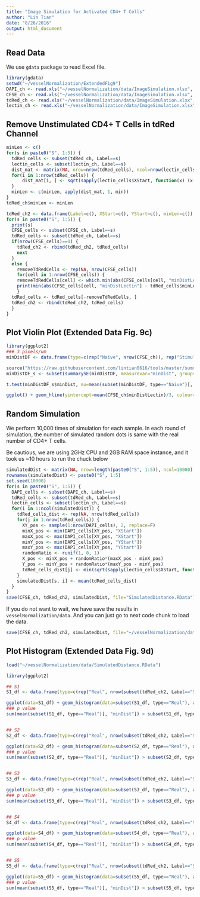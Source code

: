 ```yaml
---
title: "Image Simulation for Activated CD4+ T Cells"
author: "Lin Tian"
date: "8/26/2016"
output: html_document
---
```


## Read Data

We use `gdata` package to read Excel file.

```r
library(gdata)
setwd("~/vesselNormalization/ExtendedFig9")
DAPI_ch <- read.xls("~/vesselNormalization/data/ImageSimulation.xlsx", sheet=1, as.is=TRUE)
CFSE_ch <- read.xls("~/vesselNormalization/data/ImageSimulation.xlsx", sheet=2, as.is=TRUE)
tdRed_ch <- read.xls("~/vesselNormalization/data/ImageSimulation.xlsx", sheet=3, as.is=TRUE)
lectin_ch <- read.xls("~/vesselNormalization/data/ImageSimulation.xlsx", sheet=4, as.is=TRUE)
```

## Remove Unstimulated CD4+ T Cells in tdRed Channel

```r
minLen <- c()
for(s in paste0("S", 1:5)) {
  tdRed_cells <- subset(tdRed_ch, Label==s)
  lectin_cells <- subset(lectin_ch, Label==s)
  dist_mat <- matrix(NA, nrow=nrow(tdRed_cells), ncol=nrow(lectin_cells))
  for(i in 1:nrow(tdRed_cells)) {
      dist_mat[i, ] <- sqrt(sapply(lectin_cells$XStart, function(x) (x-tdRed_cells[i, "XStart"])^2) + sapply(lectin_cells$YStart, function(x) (x-tdRed_cells[i, "YStart"])^2))
  }
  minLen <- c(minLen, apply(dist_mat, 1, min))
}
tdRed_ch$minLen <- minLen

tdRed_ch2 <- data.frame(Label=c(), XStart=c(), YStart=c(), minLen=c())
for(s in paste0("S", 1:5)) {
  print(s)
  CFSE_cells <- subset(CFSE_ch, Label==s)
  tdRed_cells <- subset(tdRed_ch, Label==s)
  if(nrow(CFSE_cells)==0) {
    tdRed_ch2 <- rbind(tdRed_ch2, tdRed_cells)
    next
  }
  else {
    removeTdRedCells <- rep(NA, nrow(CFSE_cells))
    for(cell in 1:nrow(CFSE_cells)) {
    removeTdRedCells[cell] <- which.min(abs(CFSE_cells[cell, "minDistLectin"] - tdRed_cells$minLen))
    print(min(abs(CFSE_cells[cell, "minDistLectin"] - tdRed_cells$minLen)))
    }
  tdRed_cells <- tdRed_cells[-removeTdRedCells, ]
  tdRed_ch2 <- rbind(tdRed_ch2, tdRed_cells)
  }
}
```


## Plot Violin Plot (Extended Data Fig. 9c)

```r
library(ggplot2)
### 3 pixels/um
minDistDF <- data.frame(type=c(rep("Naive", nrow(CFSE_ch)), rep("Stimulated", nrow(tdRed_ch2))), Label=c(CFSE_ch$Label, tdRed_ch2$Label), minDist=c(CFSE_ch$minDistLectin, tdRed_ch2$minLen)/3) ### Unit of minDist: um

source("https://raw.githubusercontent.com/lintian0616/tools/master/summarySE.R")
minDistDF_s <- subset(summarySE(minDistDF, measurevar="minDist", groupvars=c("type", "Label")), type=="Stimulated")

t.test(minDistDF_s$minDist, mu=mean(subset(minDistDF, type=="Naive")[, "minDist"]))

ggplot() + geom_hline(yintercept=mean(CFSE_ch$minDistLectin)/3, colour="#252525") + geom_violin(data=minDistDF, aes(x=type, y=minDist), fill=NA) + geom_point(data=minDistDF, aes(x=type, y=minDist, colour=Label), alpha=0.68, shape=16, size=2, position=position_jitterdodge(dodge.width=0.5)) + scale_colour_manual(values=c("#fb9a99","#fdbf6f", "#b2df8a", "#a6cee3", "#cab2d6")) + geom_point(data=minDistDF_s, aes(x=type, y=minDist, fill=Label), shape=21, size=8, position=position_jitterdodge(dodge.width=0.5)) + scale_fill_manual(values=c("#e31a1c", "#ff7f00", "#33a02c", "#1f78b4", "#6a3d9a")) + scale_y_continuous(breaks=seq(0, 1500, by=300), limits=c(0, 1500))+theme_bw()+theme(axis.title.x = element_blank(), panel.grid.major=element_blank(), panel.grid.minor=element_blank(), panel.border=element_blank(), axis.line.x=element_line(colour="black"), axis.line.y=element_line(colour="black"))+coord_fixed(ratio=0.002)
```

## Random Simulation

We perform 10,000 times of simulation for each sample. In each round of simulation, the number of simulated random dots is same with the real number of CD4+ T cells.

Be cautious, we are using 2GHz CPU and 2GB RAM space instance, and it took us ~10 hours to run the chuck below 

```r
simulatedDist <- matrix(NA, nrow=length(paste0("S", 1:5)), ncol=10000)
rownames(simulatedDist) <- paste0("S", 1:5)
set.seed(10000)
for(s in paste0("S", 1:5)) {
  DAPI_cells <- subset(DAPI_ch, Label==s)
  tdRed_cells <- subset(tdRed_ch, Label==s)
  lectin_cells <- subset(lectin_ch, Label==s)
  for(i in 1:ncol(simulatedDist)) {
    tdRed_cells_dist <- rep(NA, nrow(tdRed_cells))
    for(j in 1:nrow(tdRed_cells)) {
      XY_pos <- sample(1:nrow(DAPI_cells), 2, replace=F)
      minX_pos <- min(DAPI_cells[XY_pos, "XStart"])
      maxX_pos <- max(DAPI_cells[XY_pos, "XStart"])
      minY_pos <- min(DAPI_cells[XY_pos, "YStart"])
      maxY_pos <- max(DAPI_cells[XY_pos, "YStart"])
      randomRatio <- runif(1, 0, 1)
      X_pos <- minX_pos + randomRatio*(maxX_pos - minX_pos)
      Y_pos <- minY_pos + randomRatio*(maxY_pos - minY_pos)
      tdRed_cells_dist[j] <- min(sqrt(sapply(lectin_cells$XStart, function(x) (x-X_pos)^2) + sapply(lectin_cells$YStart, function(x) (x-Y_pos)^2)))
    }
    simulatedDist[s, i] <- mean(tdRed_cells_dist)
  }
}
save(CFSE_ch, tdRed_ch2, simulatedDist, file="SimulatedDistance.RData")
```

If you do not want to wait, we have save the results in `vesselNormalization/data`. And you can just go to next code chunk to load the data.

```r
save(CFSE_ch, tdRed_ch2, simulatedDist, file="~/vesselNormalization/data/SimulatedDistance.RData")
```


## Plot Histogram (Extended Data Fig. 9d)

```r
load("~/vesselNormalization/data/SimulatedDistance.RData")

library(ggplot2)

## S1
S1_df <- data.frame(type=c(rep("Real", nrow(subset(tdRed_ch2, Label=="S1"))), rep("Stimulated", ncol(simulatedDist))), minDist=c(as.numeric(subset(tdRed_ch2, Label=="S1")[, "minLen"]), as.numeric(simulatedDist[1, ]))/3) ### Unit of minDist: um

ggplot(data=S1_df) + geom_histogram(data=subset(S1_df, type=="Real"), aes(x=minDist, y = ..density..), fill="#fb9a99", colour=NA, alpha=0.68)  + geom_density(data=subset(S1_df, type=="Real"), aes(x=minDist), colour="#e31a1c") + geom_density(data=subset(S1_df, type=="Stimulated"), aes(x=minDist), colour="#e31a1c", linetype=2) + geom_vline(xintercept = mean(subset(S1_df, type=="Real")[, "minDist"]), colour="#e31a1c") + scale_y_continuous(breaks=seq(0, 0.05, by=0.01), limits=c(0, 0.05), trans = "sqrt")+theme_bw()+theme(axis.title.x = element_blank(), panel.grid.major=element_blank(), panel.grid.minor=element_blank(), panel.border=element_blank(), axis.line.x=element_line(colour="black"), axis.line.y=element_line(colour="black"))+coord_fixed(ratio=1000)
### p value
sum(mean(subset(S1_df, type=="Real")[, "minDist"]) > subset(S1_df, type=="Stimulated")[, "minDist"]) / length(subset(S1_df, type=="Stimulated")[, "minDist"])


## S2
S2_df <- data.frame(type=c(rep("Real", nrow(subset(tdRed_ch2, Label=="S2"))), rep("Stimulated", ncol(simulatedDist))), minDist=c(as.numeric(subset(tdRed_ch2, Label=="S2")[, "minLen"]), as.numeric(simulatedDist[2, ]))/3) ### Unit of minDist: um

ggplot(data=S2_df) + geom_histogram(data=subset(S2_df, type=="Real"), aes(x=minDist, y = ..density..), fill="#fdbf6f", colour=NA, alpha=0.68)  + geom_density(data=subset(S2_df, type=="Real"), aes(x=minDist), colour="#ff7f00") + geom_density(data=subset(S2_df, type=="Stimulated"), aes(x=minDist), colour="#ff7f00", linetype=2) + geom_vline(xintercept = mean(subset(S2_df, type=="Real")[, "minDist"]), colour="#ff7f00") + scale_y_continuous(breaks=seq(0, 0.06, by=0.02), limits=c(0, 0.06), trans = "sqrt")+theme_bw()+theme(axis.title.x = element_blank(), panel.grid.major=element_blank(), panel.grid.minor=element_blank(), panel.border=element_blank(), axis.line.x=element_line(colour="black"), axis.line.y=element_line(colour="black"))+coord_fixed(ratio=1200)
### p value
sum(mean(subset(S2_df, type=="Real")[, "minDist"]) > subset(S2_df, type=="Stimulated")[, "minDist"]) / length(subset(S2_df, type=="Stimulated")[, "minDist"])


## S3
S3_df <- data.frame(type=c(rep("Real", nrow(subset(tdRed_ch2, Label=="S3"))), rep("Stimulated", ncol(simulatedDist))), minDist=c(as.numeric(subset(tdRed_ch2, Label=="S3")[, "minLen"]), as.numeric(simulatedDist[3, ]))/3) ### Unit of minDist: um

ggplot(data=S3_df) + geom_histogram(data=subset(S3_df, type=="Real"), aes(x=minDist, y = ..density..), fill="#b2df8a", colour=NA, alpha=0.68)  + geom_density(data=subset(S3_df, type=="Real"), aes(x=minDist), colour="#33a02c") + geom_density(data=subset(S3_df, type=="Stimulated"), aes(x=minDist), colour="#33a02c", linetype=2) + geom_vline(xintercept = mean(subset(S3_df, type=="Real")[, "minDist"]), colour="#33a02c") + scale_y_continuous(breaks=seq(0, 0.10, by=0.02), limits=c(0, 0.10), trans = "sqrt")+theme_bw()+theme(axis.title.x = element_blank(), panel.grid.major=element_blank(), panel.grid.minor=element_blank(), panel.border=element_blank(), axis.line.x=element_line(colour="black"), axis.line.y=element_line(colour="black"))+coord_fixed(ratio=750)
### p value
sum(mean(subset(S3_df, type=="Real")[, "minDist"]) > subset(S3_df, type=="Stimulated")[, "minDist"]) / length(subset(S3_df, type=="Stimulated")[, "minDist"])


## S4
S4_df <- data.frame(type=c(rep("Real", nrow(subset(tdRed_ch2, Label=="S4"))), rep("Stimulated", ncol(simulatedDist))), minDist=c(as.numeric(subset(tdRed_ch2, Label=="S4")[, "minLen"]), as.numeric(simulatedDist[4, ]))/3) ### Unit of minDist: um

ggplot(data=S4_df) + geom_histogram(data=subset(S4_df, type=="Real"), aes(x=minDist, y = ..density..), fill="#a6cee3", colour=NA, alpha=0.68)  + geom_density(data=subset(S4_df, type=="Real"), aes(x=minDist), colour="#1f78b4") + geom_density(data=subset(S4_df, type=="Stimulated"), aes(x=minDist), colour="#1f78b4", linetype=2) + geom_vline(xintercept = mean(subset(S4_df, type=="Real")[, "minDist"]), colour="#1f78b4") + scale_y_continuous(breaks=seq(0, 0.03, by=0.01), limits=c(0, 0.03), trans = "sqrt")+theme_bw()+theme(axis.title.x = element_blank(), panel.grid.major=element_blank(), panel.grid.minor=element_blank(), panel.border=element_blank(), axis.line.x=element_line(colour="black"), axis.line.y=element_line(colour="black"))+coord_fixed(ratio=3000)
### p value
sum(mean(subset(S4_df, type=="Real")[, "minDist"]) > subset(S4_df, type=="Stimulated")[, "minDist"]) / length(subset(S4_df, type=="Stimulated")[, "minDist"])


## S5
S5_df <- data.frame(type=c(rep("Real", nrow(subset(tdRed_ch2, Label=="S5"))), rep("Stimulated", ncol(simulatedDist))), minDist=c(as.numeric(subset(tdRed_ch2, Label=="S5")[, "minLen"]), as.numeric(simulatedDist[5, ]))/3) ### Unit of minDist: um

ggplot(data=S5_df) + geom_histogram(data=subset(S5_df, type=="Real"), aes(x=minDist, y = ..density..), fill="#cab2d6", colour=NA, alpha=0.68)  + geom_density(data=subset(S5_df, type=="Real"), aes(x=minDist), colour="#6a3d9a") + geom_density(data=subset(S5_df, type=="Stimulated"), aes(x=minDist), colour="#6a3d9a", linetype=2) + geom_vline(xintercept = mean(subset(S5_df, type=="Real")[, "minDist"]), colour="#6a3d9a") + scale_y_continuous(breaks=seq(0, 0.03, by=0.01), limits=c(0, 0.03), trans = "sqrt")+theme_bw()+theme(axis.title.x = element_blank(), panel.grid.major=element_blank(), panel.grid.minor=element_blank(), panel.border=element_blank(), axis.line.x=element_line(colour="black"), axis.line.y=element_line(colour="black"))+coord_fixed(ratio=2000)
### p value
sum(mean(subset(S5_df, type=="Real")[, "minDist"]) > subset(S5_df, type=="Stimulated")[, "minDist"]) / length(subset(S5_df, type=="Stimulated")[, "minDist"])
```

